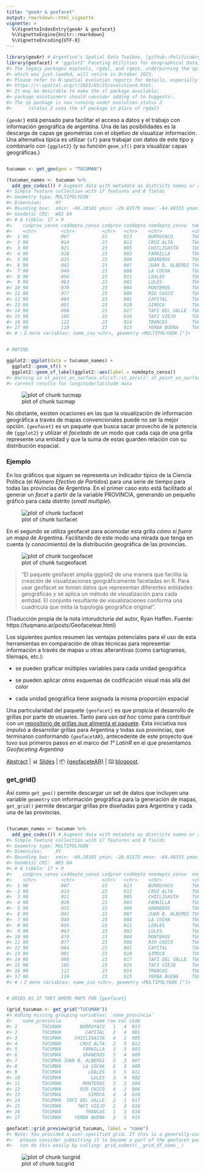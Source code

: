 ```yaml
---
title: "geoAr & geofacet"
output: rmarkdown::html_vignette
vignette: >
  %\VignetteIndexEntry{geoAr & geofacet}
  %\VignetteEngine{knitr::rmarkdown}
  %\VignetteEncoding{UTF-8}
---
```





```r
library(geoAr) # Argentina's Spatial Data Toolbox, [github::PoliticaArgentina/geoAr] v0.0.1.2
library(geofacet) # 'ggplot2' Faceting Utilities for Geographical Data, CRAN v0.2.0
#> The legacy packages maptools, rgdal, and rgeos, underpinning the sp package,
#> which was just loaded, will retire in October 2023.
#> Please refer to R-spatial evolution reports for details, especially
#> https://r-spatial.org/r/2023/05/15/evolution4.html.
#> It may be desirable to make the sf package available;
#> package maintainers should consider adding sf to Suggests:.
#> The sp package is now running under evolution status 2
#>      (status 2 uses the sf package in place of rgdal)
```

`{geoAr}` está pensado para facilitar el acceso a datos y el trabajo con información geográfica de argentina. Una de las posibilidades es la descarga de capas ge geometrías con el objetivo de visualizar información. Una alternativa típica es utilizar `{sf}` para trabajar con datos de este tipo y combinarlo con `{ggplot2}` (y su función `geom_sf()` para visualizar capas geográficas.)



```r

tucuman <- get_geo(geo = "TUCUMAN")

(tucuman_names <- tucuman %>%
  add_geo_codes()) # Augment data with metadata as districts names or alternative id codes
#> Simple feature collection with 17 features and 8 fields
#> Geometry type: MULTIPOLYGON
#> Dimension:     XY
#> Bounding box:  xmin: -66.18101 ymin: -28.01575 xmax: -64.48315 ymax: -26.06037
#> Geodetic CRS:  WGS 84
#> # A tibble: 17 × 9
#>    codprov_censo coddepto_censo codprov coddepto nomdepto_censo  name_prov codprov_iso
#>    <chr>         <chr>          <chr>   <chr>    <chr>           <chr>     <chr>      
#>  1 90            007            23      013      BURRUYACU       TUCUMAN   AR-T       
#>  2 90            014            23      012      CRUZ ALTA       TUCUMAN   AR-T       
#>  3 90            021            23      005      CHICLIGASTA     TUCUMAN   AR-T       
#>  4 90            028            23      003      FAMAILLA        TUCUMAN   AR-T       
#>  5 90            035            23      009      GRANEROS        TUCUMAN   AR-T       
#>  6 90            042            23      007      JUAN B. ALBERDI TUCUMAN   AR-T       
#>  7 90            049            23      008      LA COCHA        TUCUMAN   AR-T       
#>  8 90            056            23      011      LEALES          TUCUMAN   AR-T       
#>  9 90            063            23      002      LULES           TUCUMAN   AR-T       
#> 10 90            070            23      004      MONTEROS        TUCUMAN   AR-T       
#> 11 90            077            23      006      RIO CHICO       TUCUMAN   AR-T       
#> 12 90            084            23      001      CAPITAL         TUCUMAN   AR-T       
#> 13 90            091            23      010      SIMOCA          TUCUMAN   AR-T       
#> 14 90            098            23      017      TAFI DEL VALLE  TUCUMAN   AR-T       
#> 15 90            105            23      016      TAFI VIEJO      TUCUMAN   AR-T       
#> 16 90            112            23      014      TRANCAS         TUCUMAN   AR-T       
#> 17 90            119            23      015      YERBA BUENA     TUCUMAN   AR-T       
#> # ℹ 2 more variables: name_iso <chr>, geometry <MULTIPOLYGON [°]>


# MAPING

ggplot2::ggplot(data = tucuman_names) +
  ggplot2::geom_sf() +
  ggplot2::geom_sf_label(ggplot2::aes(label = nomdepto_censo))
#> Warning in st_point_on_surface.sfc(sf::st_zm(x)): st_point_on_surface may not give
#> correct results for longitude/latitude data
```

![plot of chunk tucmap](figure/tucmap-1.png)

No obstante, existen ocaciones en las que la visualización de información geográfica a través de mapas convencionales puede no ser la mejor opción. `{geofacet}` es un paquete que busca sacar provecho de la potencia de `{ggplot2}` y utilizar el _facetado_ de un modo que cada caja de una grilla represente una entidad y que la suma de estas guarden relación con su distribución espacial.


### Ejemplo

En los gráficos que siguen se representa un indicador tipico de la Ciencia Política (el _Número Efectivo de Partidos_) para una serie de tiempo para todas las provincias de Argentina. En el primer caso esto está facilitado al generar un _facet_ a partir de la variable PROVINCIA, generando un pequeño gráfico para cada distrito (_small multiple_).

![plot of chunk tucfacet](https://tuqmanor.netlify.app/post/Geofacetear_files/figure-html/unnamed-chunk-1-1.png)


En el segundo se utiliza geofacet para acomodar esta grilla _cómo si fuera un mapa_ de Argentina. Facilitando de este modo una mirada que tenga en cuenta (y conocimiento) de la distribución geográfica de las provincias.


![plot of chunk tucgeofacet](https://tuqmanor.netlify.app/post/Geofacetear_files/figure-html/unnamed-chunk-2-1.png)


>“El paquete geofacet amplía ggplot2 de una manera que facilita la creación de visualizaciones geográficamente facetadas en R. Para usar geofacet se toman datos que representan diferentes entidades geográficas y se aplica un método de visualización para cada entidad. El conjunto resultante de visualizaciones conforma una cuadrícula que imita la topología geográfica original”.

(Traducción propia de la nota intorudctoria del autor, Ryan Haffen. Fuente: https://tuqmano.ar/posts/Geofacetear.html)

Los siguientes puntos resumen las ventajas potenciales para el uso de esta herramientas en comparación de otras técnicas para representar información a través de mapas u otras alterantivas (como cartogramas, tilemaps, etc.):

* se pueden graficar múltiples variables para cada unidad geográfica

* se pueden aplicar otros esquemas de codificación visual más allá del color

* cada unidad geográfica tiene asignada la misma proporción espacial



Una particularidad del paquete `{geofacet}` es que propicia el desarrollo de grillas por parte de usuaries. Tanto para uso _ad hoc_ como para contribuir con un [repositorio de grillas que alimenta el paquete](https://hafen.github.io/geofacet/articles/geofacet.html#list-available-grids). Esta iniciativa nos impulsó a desarrollar grillas para Argentina y todas sus provincias, que terminaron conformando  `{geofacetAR}`, antecedente de este proyecto que tuvo sus primeros pasos en el marco del _1° LatinR_ en el que presentamos *Geofaceting Argentina*

[Abstract](https://github.com/TuQmano/geofacet_ARG/blob/master/.LatinR/Geofaceting_Argentina_RuizNicolini.pdf) | 📊 [Slides](https://www.researchgate.net/publication/327382101_Geofaceting_Argentina_LatinR_2018) | 📦 [{geofaceteAR}](https://electorarg.github.io/geofaceteAR/) | ⌨️ [blogpost](https://tuqmano.ar/posts/2020-05-22-empaquetar.html/).



### get_grid()

Así como `get_geo()` permite descargar un set de datos que incluyen una variable `geometry` con información geográfica para la generación de mapas, `get_grid()` permite descargar grillas pre diseñadas para Argentina y cada una de las provincias.


```r

(tucuman_names <- tucuman %>%
  add_geo_codes()) # Augment data with metadata as districts names or alternative id codes
#> Simple feature collection with 17 features and 8 fields
#> Geometry type: MULTIPOLYGON
#> Dimension:     XY
#> Bounding box:  xmin: -66.18101 ymin: -28.01575 xmax: -64.48315 ymax: -26.06037
#> Geodetic CRS:  WGS 84
#> # A tibble: 17 × 9
#>    codprov_censo coddepto_censo codprov coddepto nomdepto_censo  name_prov codprov_iso
#>    <chr>         <chr>          <chr>   <chr>    <chr>           <chr>     <chr>      
#>  1 90            007            23      013      BURRUYACU       TUCUMAN   AR-T       
#>  2 90            014            23      012      CRUZ ALTA       TUCUMAN   AR-T       
#>  3 90            021            23      005      CHICLIGASTA     TUCUMAN   AR-T       
#>  4 90            028            23      003      FAMAILLA        TUCUMAN   AR-T       
#>  5 90            035            23      009      GRANEROS        TUCUMAN   AR-T       
#>  6 90            042            23      007      JUAN B. ALBERDI TUCUMAN   AR-T       
#>  7 90            049            23      008      LA COCHA        TUCUMAN   AR-T       
#>  8 90            056            23      011      LEALES          TUCUMAN   AR-T       
#>  9 90            063            23      002      LULES           TUCUMAN   AR-T       
#> 10 90            070            23      004      MONTEROS        TUCUMAN   AR-T       
#> 11 90            077            23      006      RIO CHICO       TUCUMAN   AR-T       
#> 12 90            084            23      001      CAPITAL         TUCUMAN   AR-T       
#> 13 90            091            23      010      SIMOCA          TUCUMAN   AR-T       
#> 14 90            098            23      017      TAFI DEL VALLE  TUCUMAN   AR-T       
#> 15 90            105            23      016      TAFI VIEJO      TUCUMAN   AR-T       
#> 16 90            112            23      014      TRANCAS         TUCUMAN   AR-T       
#> 17 90            119            23      015      YERBA BUENA     TUCUMAN   AR-T       
#> # ℹ 2 more variables: name_iso <chr>, geometry <MULTIPOLYGON [°]>


# GRIDS AS IF THEY WHERE MAPS FOR {geofacet}

(grid_tucuman <- get_grid("TUCUMAN"))
#> Adding missing grouping variables: `name_provincia`
#>    name_provincia            name row col code
#> 1         TUCUMAN       BURRUYACU   1   4  013
#> 2         TUCUMAN         CAPITAL   2   4  001
#> 3         TUCUMAN     CHICLIGASTA   4   2  005
#> 4         TUCUMAN       CRUZ ALTA   2   5  012
#> 5         TUCUMAN        FAMAILLA   3   3  003
#> 6         TUCUMAN        GRANEROS   5   4  009
#> 7         TUCUMAN JUAN B. ALBERDI   5   3  007
#> 8         TUCUMAN        LA COCHA   6   3  008
#> 9         TUCUMAN          LEALES   3   5  011
#> 10        TUCUMAN           LULES   3   4  002
#> 11        TUCUMAN        MONTEROS   3   2  004
#> 12        TUCUMAN       RIO CHICO   4   3  006
#> 13        TUCUMAN          SIMOCA   4   4  010
#> 14        TUCUMAN  TAFI DEL VALLE   2   1  017
#> 15        TUCUMAN      TAFI VIEJO   2   2  016
#> 16        TUCUMAN         TRANCAS   1   3  014
#> 17        TUCUMAN     YERBA BUENA   2   3  015

geofacet::grid_preview(grid_tucuman, label = "name")
#> Note: You provided a user-specified grid. If this is a generally-useful grid,
#>   please consider submitting it to become a part of the geofacet package. You
#>   can do this easily by calling: grid_submit(__grid_df_name__)
```

![plot of chunk tucgrid](figure/tucgrid-1.png)

